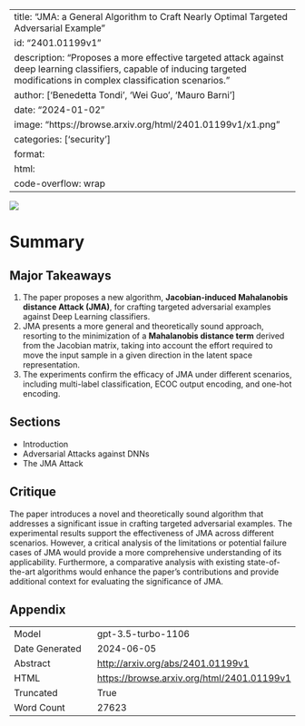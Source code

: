 
---
title: "JMA: a General Algorithm to Craft Nearly Optimal Targeted Adversarial Example"
id: "2401.01199v1"
description: "Proposes a more effective targeted attack against deep learning classifiers, capable of inducing targeted modifications in complex classification scenarios."
author: ['Benedetta Tondi', 'Wei Guo', 'Mauro Barni']
date: "2024-01-02"
image: "https://browse.arxiv.org/html/2401.01199v1/x1.png"
categories: ['security']
format:
  html:
    code-overflow: wrap
---

![](https://browse.arxiv.org/html/2401.01199v1/x1.png)

# Summary

## Major Takeaways
1. The paper proposes a new algorithm, **Jacobian-induced Mahalanobis distance Attack (JMA)**, for crafting targeted adversarial examples against Deep Learning classifiers.
2. JMA presents a more general and theoretically sound approach, resorting to the minimization of a **Mahalanobis distance term** derived from the Jacobian matrix, taking into account the effort required to move the input sample in a given direction in the latent space representation.
3. The experiments confirm the efficacy of JMA under different scenarios, including multi-label classification, ECOC output encoding, and one-hot encoding.

## Sections
- Introduction
- Adversarial Attacks against DNNs
- The JMA Attack

## Critique
The paper introduces a novel and theoretically sound algorithm that addresses a significant issue in crafting targeted adversarial examples. The experimental results support the effectiveness of JMA across different scenarios. However, a critical analysis of the limitations or potential failure cases of JMA would provide a more comprehensive understanding of its applicability. Furthermore, a comparative analysis with existing state-of-the-art algorithms would enhance the paper's contributions and provide additional context for evaluating the significance of JMA.

## Appendix

|          |          |
|----------|----------|
| Model     | gpt-3.5-turbo-1106       |
| Date Generated     | 2024-06-05       |
| Abstract | [http://arxiv.org/abs/2401.01199v1](http://arxiv.org/abs/2401.01199v1)        |
| HTML     | [https://browse.arxiv.org/html/2401.01199v1](https://browse.arxiv.org/html/2401.01199v1)       |
| Truncated       | True       |
| Word Count       | 27623       |